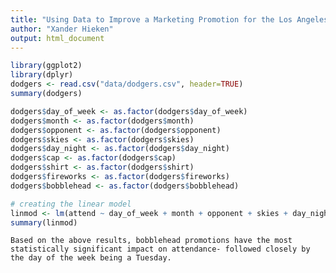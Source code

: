 ```yaml
---
title: "Using Data to Improve a Marketing Promotion for the Los Angeles Dodgers"
author: "Xander Hieken"
output: html_document
---
```


```r
library(ggplot2)
library(dplyr)
dodgers <- read.csv("data/dodgers.csv", header=TRUE)
summary(dodgers)
```

```r
dodgers$day_of_week <- as.factor(dodgers$day_of_week)
dodgers$month <- as.factor(dodgers$month)
dodgers$opponent <- as.factor(dodgers$opponent)
dodgers$skies <- as.factor(dodgers$skies)
dodgers$day_night <- as.factor(dodgers$day_night)
dodgers$cap <- as.factor(dodgers$cap)
dodgers$shirt <- as.factor(dodgers$shirt)
dodgers$fireworks <- as.factor(dodgers$fireworks)
dodgers$bobblehead <- as.factor(dodgers$bobblehead)
```

```r
# creating the linear model
linmod <- lm(attend ~ day_of_week + month + opponent + skies + day_night + cap + shirt + fireworks + bobblehead + day + temp, data = dodgers)
summary(linmod)
```

```
Based on the above results, bobblehead promotions have the most statistically significant impact on attendance- followed closely by the day of the week being a Tuesday.
```









